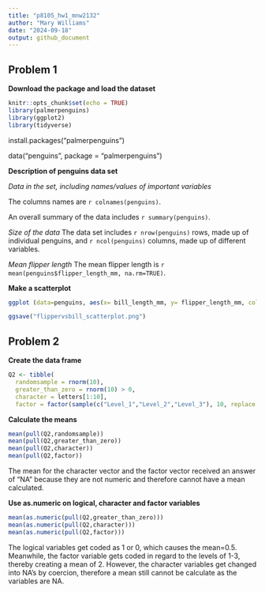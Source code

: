 ```yaml
---
title: "p8105_hw1_mnw2132"
author: "Mary Williams"
date: "2024-09-18"
output: github_document
---
```


## Problem 1 
**Download the package and load the dataset**
```r
knitr::opts_chunk$set(echo = TRUE)
library(palmerpenguins)
library(ggplot2)
library(tidyverse)
```

install.packages("palmerpenguins")

data("penguins", package = "palmerpenguins")

**Description of penguins data set**

*Data in the set, including names/values of important variables*

The columns names are `r colnames(penguins)`.

An overall summary of the data includes `r summary(penguins)`.

*Size of the data*
The data set includes `r nrow(penguins)` rows, made up of individual penguins, and `r ncol(penguins)` columns, made up of different variables. 

*Mean flipper length*
The mean flipper length is `r mean(penguins$flipper_length_mm, na.rm=TRUE)`.

**Make a scatterplot**

```r
ggplot (data=penguins, aes(x= bill_length_mm, y= flipper_length_mm, color=species))+geom_point()

ggsave("flippervsbill_scatterplot.png")
```

## Problem 2
**Create the data frame**
```r
Q2 <- tibble(
  randomsample = rnorm(10),
  greater_than_zero = rnorm(10) > 0,
  character = letters[1:10],
  factor = factor(sample(c("Level_1","Level_2","Level_3"), 10, replace = TRUE)))
```
**Calculate the means**
```r
mean(pull(Q2,randomsample))
mean(pull(Q2,greater_than_zero))
mean(pull(Q2,character))
mean(pull(Q2,factor))
```
The mean for the character vector and the factor vector received an answer of "NA" because they are not numeric and therefore cannot have a mean calculated. 

**Use as.numeric on logical, character and factor variables**
```r
mean(as.numeric(pull(Q2,greater_than_zero)))
mean(as.numeric(pull(Q2,character)))
mean(as.numeric(pull(Q2,factor)))
```

The logical variables get coded as 1 or 0, which causes the mean=0.5. Meanwhile, the factor variable gets coded in regard to the levels of 1-3, thereby creating a mean of 2. However, the character variables get changed into NA's by coercion, therefore a mean still cannot be calculate as the variables are NA. 